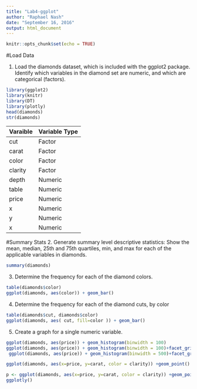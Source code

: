 ```yaml
---
title: "Lab4-ggplot"
author: "Raphael Nash"
date: "September 16, 2016"
output: html_document
---
```


```r
knitr::opts_chunk$set(echo = TRUE)
```

#Load Data

1. Load the diamonds dataset, which is included with the ggplot2 package. Identify which variables in the diamond set are numeric, and which are categorical (factors).

```r
library(ggplot2)
library(knitr)
library(DT)
library(plotly)
head(diamonds)
str(diamonds)
```

Varaible | Variable Type
---------|-------------
cut      |Factor
carat    |Factor
color    |Factor
clarity  |Factor
depth    |Numeric
table    |Numeric
price    |Numeric
x        |Numeric
y        |Numeric
x        |Numeric

#Summary Stats
2. Generate summary level descriptive statistics: Show the mean, median, 25th and 75th quartiles, min, and max for each of the applicable variables in diamonds.

```r
summary(diamonds)
```

3. Determine the frequency for each of the diamond colors.
```r
table(diamonds$color)
ggplot(diamonds, aes(color)) + geom_bar()
```

4. Determine the frequency for each of the diamond cuts, by color
```r
table(diamonds$cut, diamonds$color)
ggplot(diamonds, aes( cut, fill=color )) + geom_bar()
```

5. Create a graph for a single numeric variable.
```r

ggplot(diamonds, aes(price)) + geom_histogram(binwidth = 100)
ggplot(diamonds, aes(price)) + geom_histogram(binwidth = 100)+facet_grid(cut ~ .)
 ggplot(diamonds, aes(price)) + geom_histogram(binwidth = 500)+facet_grid(cut ~ clarity) +ylim(0,600)
```


```r
ggplot(diamonds, aes(x=price, y=carat, color = clarity)) +geom_point()
```

```r
p <- ggplot(diamonds, aes(x=price, y=carat, color = clarity)) +geom_point()
ggplotly()
```